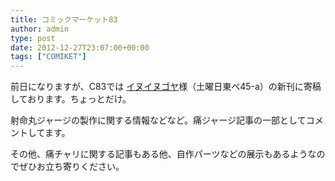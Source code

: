 ---
title: コミックマーケット83
author: admin
type: post
date: 2012-12-27T23:07:00+00:00
tags: ["COMIKET"]
---

前日になりますが、C83では <a href="http://d09speed.blogspot.jp/2012/11/c8345a.html" target="_blank">イヌイヌゴヤ</a>様（土曜日東ペ45-a）の新刊に寄稿しております。ちょっとだけ。

射命丸ジャージの製作に関する情報などなど。痛ジャージ記事の一部としてコメントしてます。

その他、痛チャリに関する記事もある他、自作パーツなどの展示もあるようなのでぜひお立ち寄りください。
